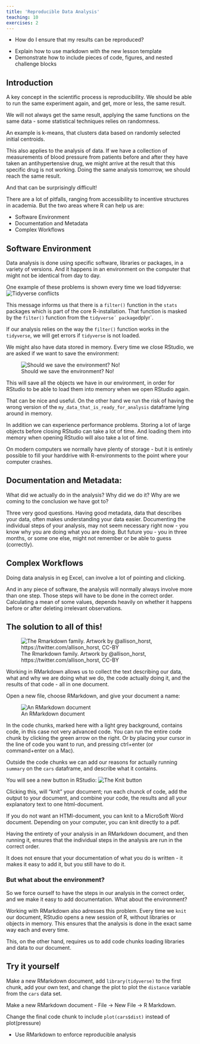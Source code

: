 ```yaml
---
title: 'Reproducible Data Analysis'
teaching: 10
exercises: 2
---
```


:::::::::::::::::::::::::::::::::::::: questions 

- How do I ensure that my results can be reproduced?

::::::::::::::::::::::::::::::::::::::::::::::::

::::::::::::::::::::::::::::::::::::: objectives

- Explain how to use markdown with the new lesson template
- Demonstrate how to include pieces of code, figures, and nested challenge blocks

::::::::::::::::::::::::::::::::::::::::::::::::

## Introduction

A key concept in the scientific process is reproducibility. We should be able to 
run the same experiment again, and get, more or less, the same result. 

::: instructor
We will not always get the same result, applying the same functions on the
same data - some statistical techniques relies on randomness.

An example is k-means, that clusters data based on randomly selected initial
centroids.

:::

This also applies to the analysis of data. If we have a collection of 
measurements of blood pressure from patients before and after they have taken 
an antihypertensive drug, we might arrive at the result that this specific drug 
is not working. Doing the same analysis tomorrow, we should reach the same result.

And that can be surprisingly difficult!

There are a lot of pitfalls, ranging from accessibility to incentive structures
in academia. But the two areas where R can help us are:

* Software Environment
* Documentation and Metadata
* Complex Workflows

## Software Environment

Data analysis is done using specific software, libraries or packages,
in a variety of versions. And it happens in an environment on the computer that
might not be identical from day to day.

One example of these problems is shown every time we load tidyverse:
![Tidyverse conflicts](fig/tidyverse_conflicts.png)

This message informs us that there is a `filter()` function in the `stats` 
packages which is part of the core R-installation. That function is masked by the
`filter()` function from the `tidyverse´ package `dplyr`.

If our analysis relies on the way the `filter()` function works in the 
`tidyverse`, we will get errors if `tidyverse` is not loaded.

We might also have data stored in memory. Every time we close RStudio, we are 
asked if we want to save the environment:

![Should we save the environment? No!](fig/save_environment.png)

This will save all the objects we have in our environment, in order for RStudio
to be able to load them into memory when we open RStudio again.

That can be nice and useful. On the other hand we run the risk of having the 
wrong version of the `my_data_that_is_ready_for_analysis` dataframe lying around in memory. 

In addition we can experience performance problems. Storing a lot of large objects
before closing RStudio can take a lot of time. And loading them into memory
when opening RStudio will also take a lot of time.

On modern computers we normally have plenty of storage - but it is entirely 
possible to fill your harddrive with R-environments to the point where your 
computer crashes.



## Documentation and Metadata:

What did we actually do in the analysis? Why did we do it? Why are we coming to
the conclusion we have got to?

Three very good questions. Having good metadata, data that describes your data,
often makes understanding your data easier. Documenting the individual steps of
your analysis, may not seem necessary right now - you know why you are doing
what you are doing. But future you - you in three months, or some one else,
might not remember or be able to guess (correctly).


## Complex Workflows

Doing data analysis in eg Excel, can involve a lot of pointing and clicking.

And in any piece of software, the analysis will normally always involve more than one
step. Those steps will have to be done in the correct order. Calculating
a mean of some values, depends heavily on whether it happens before or after 
deleting irrelevant observations.

## The solution to all of this!

![The Rmarkdown family. Artwork by @allison_horst, https://twitter.com/allison_horst, CC-BY](fig/horstmarkdown.png)


Working in RMarkdown allows us to collect the text describing our data, what and
why we are doing what we do, the code actually doing it, and the results of that code -
all in one document.

Open a new file, choose RMarkdown, and give your document a name:

![An RMarkdown document](fig/rmarkdown.png)

In the code chunks, marked here with a light grey background, contains code, 
in this case not very advanced code. You can run the entire code chunk by 
clicking the green arrow on the right. Or by placing your cursor in the line
of code you want to run, and pressing ctrl+enter (or command+enter on a Mac).

Outside the code chunks we can add 
our reasons for actually running `summary` on the `cars` dataframe, and describe
what it contains. 

You will see a new button in RStudio:
![The Knit button](fig/knitr_button.png)

Clicking this, will "knit" your document; run each chunck of code, add the 
output to your document, and combine your code, the results and all your explanatory
text to one html-document.

If you do not want an HTMl-document, you can knit to a MicroSoft Word document. 
Depending on your computer, you can knit directly to a pdf.


Having the entirety of your analysis in an RMarkdown document, and then running it,
ensures that the individual steps in the analysis are run in the correct order.

It does not ensure that your documentation of what you do is written - it
makes it easy to add it, but you still have to do it.

### But what about the environment?

So we force ourself to have the steps in our analysis in the correct order, and
we make it easy to add documentation. What about the environment?

Working with RMarkdown also adresses this problem. 
Every time we `knit` our document, RStudio 
opens a new session of R, without libraries or objects in memory. This ensures
that the analysis is done in the exact same way each and every time.

This, on the other hand, requires us to add code chunks loading libraries and 
data to our document.


:::: challenge
## Try it yourself

Make a new RMarkdown document, add `library(tidyverse)` to the first chunk, add 
your own text, and change the plot to plot the `distance` variable from the `cars`
data set.

:::: solution

Make a new RMarkdown document - File -> New File -> R Markdown.

Change the final code chunk to include `plot(cars$dist)` instead of plot(pressure)

::::

::::



::::::::::::::::::::::::::::::::::::: keypoints 

- Use RMarkdown to enforce reproducible analysis

::::::::::::::::::::::::::::::::::::::::::::::::

